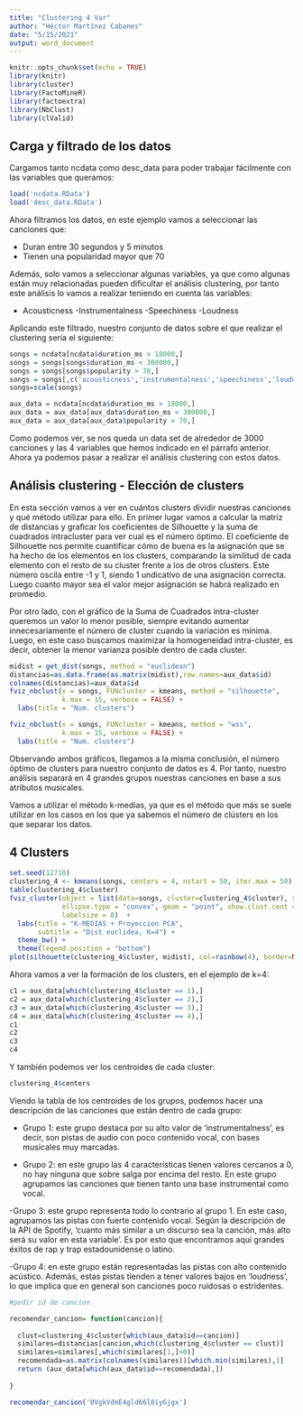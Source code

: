 ```yaml
---
title: "Clustering 4 Var"
author: "Héctor Martínez Cabanes"
date: "5/15/2021"
output: word_document
---
```


```r
knitr::opts_chunk$set(echo = TRUE)
library(knitr)
library(cluster)
library(FactoMineR)
library(factoextra)
library(NbClust)
library(clValid)
```

## Carga y filtrado de los datos

Cargamos tanto ncdata como desc_data para poder trabajar fácilmente con las variables que queramos:

```r
load('ncdata.RData')
load('desc_data.RData')
```

Ahora filtramos los datos, en este ejemplo vamos a seleccionar las canciones que:

  - Duran entre 30 segundos y 5 minutos
  - Tienen una popularidad mayor que 70

Además, solo vamos a seleccionar algunas variables, ya que como algunas están muy relacionadas pueden dificultar el análisis clustering, por tanto este análisis lo vamos a realizar teniendo en cuenta las variables:

  - Acousticness
  -Instrumentalness
  -Speechiness
  -Loudness

Aplicando este filtrado, nuestro conjunto de datos sobre el que realizar el clustering sería el siguiente:

```r
songs = ncdata[ncdata$duration_ms > 18000,]
songs = songs[songs$duration_ms < 300000,]
songs = songs[songs$popularity > 70,]
songs = songs[,c('acousticness','instrumentalness','speechiness','loudness')]
songs=scale(songs)

aux_data = ncdata[ncdata$duration_ms > 18000,]
aux_data = aux_data[aux_data$duration_ms < 300000,]
aux_data = aux_data[aux_data$popularity > 70,]
```

Como podemos ver, se nos queda un data set de alrededor de 3000 canciones y las 4 variables que hemos indicado en el párrafo anterior. Ahora ya podemos pasar a realizar el análisis clustering con estos datos.

## Análisis clustering - Elección de clusters

En esta sección vamos a ver en cuántos clusters dividir nuestras canciones y qué método utilizar para ello. En primer lugar vamos a calcular la matriz de distancias y graficar los coeficientes de Silhouette y la suma de cuadrados intracluster para ver cual es el número óptimo. El coeficiente de Silhouette nos permite cuantificar cómo de buena es la asignación que se ha hecho de los elementos en los clusters, comparando la similitud de cada elemento con el resto de su cluster frente a los de otros clusters. Este número oscila entre -1 y 1, siendo 1 undicativo de una asignación correcta. Luego cuanto mayor sea el valor mejor asignación se habrá realizado en promedio.


Por otro lado, con el gráfico de la Suma de Cuadrados intra-cluster queremos un valor lo menor posible, siempre evitando aumentar innecesariamente el número de cluster cuando la variación es mínima. Luego, en este caso buscamos maximizar la homogeneidad intra-cluster, es decir, obtener la menor varianza posible dentro de cada cluster.
```r
midist = get_dist(songs, method = "euclidean")
distancias=as.data.frame(as.matrix(midist),row.names=aux_data$id)
colnames(distancias)=aux_data$id
fviz_nbclust(x = songs, FUNcluster = kmeans, method = "silhouette", 
             k.max = 15, verbose = FALSE) +
  labs(title = "Num. clusters")

fviz_nbclust(x = songs, FUNcluster = kmeans, method = "wss", 
             k.max = 15, verbose = FALSE) +
  labs(title = "Num. clusters")

```

Observando ambos gráficos, llegamos a la misma conclusión, el número óptimo de clusters para nuestro conjunto de datos es 4. Por tanto, nuestro análisis separará en 4 grandes grupos nuestras canciones en base a sus atributos musicales.

Vamos a utilizar el método k-medias, ya que es el método que más se suele utilizar en los casos en los que ya sabemos el número de clústers en los que separar los datos.

## 4 Clusters

```r
set.seed(12710)
clustering_4 <- kmeans(songs, centers = 4, nstart = 50, iter.max = 50)
table(clustering_4$cluster)
fviz_cluster(object = list(data=songs, cluster=clustering_4$cluster), stand = FALSE,
             ellipse.type = "convex", geom = "point", show.clust.cent = TRUE,
             labelsize = 8)  +
  labs(title = "K-MEDIAS + Proyeccion PCA",
       subtitle = "Dist euclidea, K=4") +
  theme_bw() +
  theme(legend.position = "bottom")
plot(silhouette(clustering_4$cluster, midist), col=rainbow(4), border=NA, main = "K-medias")
```

Ahora vamos a ver la formación de los clusters, en el ejemplo de k=4:

```r
c1 = aux_data[which(clustering_4$cluster == 1),]
c2 = aux_data[which(clustering_4$cluster == 2),]
c3 = aux_data[which(clustering_4$cluster == 3),]
c4 = aux_data[which(clustering_4$cluster == 4),]
c1
c2
c3
c4
```

Y también podemos ver los centroides de cada cluster:

```r
clustering_4$centers
```

Viendo la tabla de los centroides de los grupos, podemos hacer una descripción de las canciones que están dentro de cada grupo:

  - Grupo 1: este grupo destaca por su alto valor de 'instrumentalness', es decir, son pistas de audio con poco contenido vocal, con bases musicales muy marcadas. 
  
  - Grupo 2: en este grupo las 4 características tienen valores cercanos a 0, no hay ninguna que sobre salga por encima del resto. En este grupo agrupamos las canciones que tienen tanto una base instrumental como vocal.
  
  -Grupo 3: este grupo representa todo lo contrario al grupo 1. En este caso, agrupamos las pistas con fuerte contenido vocal. Según la descripción de la API de Spotify, 'cuanto más similar a un discurso sea la canción, más alto será su valor en esta variable'. Es por esto que encontramos aquí grandes éxitos de rap y trap estadounidense o latino.
  
  -Grupo 4: en este grupo están representadas las pistas con alto contenido acústico. Además, estas pistas tienden a tener valores bajos en 'loudness', lo que implica que en general son canciones poco ruidosas o estridentes.


```r
#pedir id de cancion

recomendar_cancion= function(cancion){
  
  clust=clustering_4$cluster[which(aux_data$id==cancion)]
  similares=distancias[cancion,which(clustering_4$cluster == clust)]
  similares=similares[,which(similares[1,]>0)]
  recomendada=as.matrix(colnames(similares))[which.min(similares),1]
  return (aux_data[which(aux_data$id==recomendada),])
  
}
```


```r
recomendar_cancion('0VgkVdmE4gld66l8iyGjgx')
```

